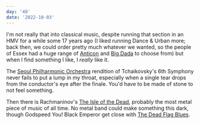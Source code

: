 ```yaml
---
day: '48'
date: '2022-10-03'
---
```


I'm not really that into classical music, despite running that section in an HMV for a while some 17 years ago (I liked running Dance & Urban more; back then, we could order pretty much whatever we wanted, so the people of Essex had a huge range of [Anticon](https://en.wikipedia.org/wiki/Anticon) and [Big Dada](https://en.wikipedia.org/wiki/Big_Dada) to choose from) but when I find something I like, I _really_ like it.

The [Seoul Philharmonic Orchestra](https://youtu.be/IH-zp9LjiEs) rendition of Tchaikovsky's 6th Symphony never fails to put a lump in my throat, especially when a single tear drops from the conductor's eye after the finale. You'd have to be made of stone to not feel something.

Then there is Rachmaninov's [The Isle of the Dead](https://www.youtube.com/watch?v=dbbtmskCRUY), probably the most metal piece of music of all time. No metal band could make something this dark, though Godspeed You! Black Emperor get close with [The Dead Flag Blues](https://www.youtube.com/watch?v=VGKc3T7OVHE).
